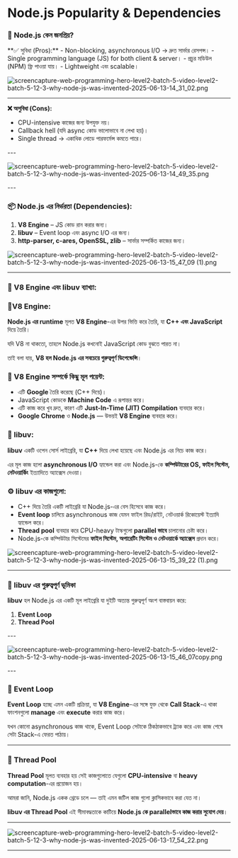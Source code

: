 
# Node.js Popularity & Dependencies
### 🚀 Node.js কেন জনপ্রিয়?



<div className=" flex flex-col lg:flex-row justify-between  lg:gap-0 mt-5 items-center">

<div className=' w-[120%]'>
**✅ সুবিধা (Pros):**
- Non-blocking, asynchronous I/O → দ্রুত সার্ভার রেসপন্স।
- Single programming language (JS) for both client & server।
- প্রচুর মডিউল (NPM) ফ্রি পাওয়া যায়।
- Lightweight এবং scalable। 




</div>


<div className=' w-full' >


![screencapture-web-programming-hero-level2-batch-5-video-level2-batch-5-12-3-why-node-js-was-invented-2025-06-13-14_31_02.png](./screencapture-web-programming-hero-level2-batch-5-video-level2-batch-5-12-3-why-node-js-was-invented-2025-06-13-14_31_02.png)





</div>
</div>


---
<div className=' flex flex-col  lg:flex-row justify-between gap-5 lg:gap-0 mt-5 items-center'>

<div className=' w-full'>


**❌ অসুবিধা (Cons):**

- CPU-intensive কাজের জন্য উপযুক্ত নয়।
- Callback hell (যদি async কোড ভালোভাবে না লেখা হয়)।
- Single thread → একাধিক লোডে পারফর্মেন্স কমতে পারে।



</div>
--- 

<div className=' w-full'>


![screencapture-web-programming-hero-level2-batch-5-video-level2-batch-5-12-3-why-node-js-was-invented-2025-06-13-14_49_35.png](./screencapture-web-programming-hero-level2-batch-5-video-level2-batch-5-12-3-why-node-js-was-invented-2025-06-13-14_49_35.png)

</div>
</div>
 --- 



### 📦 Node.js এর নির্ভরতা (Dependencies):

1. **V8 Engine** – JS কোড রান করার জন্য।
2. **libuv** – Event loop এবং async I/O এর জন্য।
3. **http-parser, c-ares, OpenSSL, zlib** – সার্ভার সম্পর্কিত কাজের জন্য।

![screencapture-web-programming-hero-level2-batch-5-video-level2-batch-5-12-3-why-node-js-was-invented-2025-06-13-15_47_09 (1).png](<./screencapture-web-programming-hero-level2-batch-5-video-level2-batch-5-12-3-why-node-js-was-invented-2025-06-13-15_47_09_(1).png>)

---

### 🧠 V8 Engine এবং libuv ব্যাখ্যা:

### 🚂V8 Engine:

**Node.js এর runtime** মূলত **V8 Engine**-এর উপর ভিত্তি করে তৈরি, যা **C++ এবং JavaScript** দিয়ে তৈরি।

যদি V8 না থাকতো, তাহলে Node.js কখনোই JavaScript কোড বুঝতে পারত না।

তাই বলা যায়, **V8 হল Node.js এর সবচেয়ে গুরুত্বপূর্ণ ডিপেন্ডেন্সি**।

### 🧩 V8 Engine সম্পর্কে কিছু মূল পয়েন্ট:

- এটি **Google** তৈরি করেছে (C++ দিয়ে)।
- JavaScript কোডকে **Machine Code** এ রূপান্তর করে।
- এটি কাজ করে খুব দ্রুত, কারণ এটি **Just-In-Time (JIT) Compilation** ব্যবহার করে।
- **Google Chrome** ও **Node.js** — উভয়ই **V8 Engine** ব্যবহার করে।

### 🔁 libuv:

**libuv** একটি ওপেন সোর্স লাইব্রেরি, যা **C++** দিয়ে লেখা হয়েছে এবং Node.js এর নিচে কাজ করে।

এর মূল কাজ হলো **asynchronous I/O** হ্যান্ডেল করা এবং Node.js-কে **কম্পিউটারের OS, ফাইল সিস্টেম, নেটওয়ার্কিং** ইত্যাদিতে অ্যাক্সেস দেওয়া।

### ⚙️ libuv এর কাজগুলো:

- C++ দিয়ে তৈরি একটি লাইব্রেরি যা Node.js-এর বেস হিসেবে কাজ করে।
- **Event loop** চালিয়ে asynchronous কাজ যেমন ফাইল রিড/রাইট, নেটওয়ার্ক রিকোয়েস্ট ইত্যাদি হ্যান্ডেল করে।
- **Thread pool** ব্যবহার করে CPU-heavy টাস্কগুলো **parallel ভাবে** চালানোর চেষ্টা করে।
- Node.js-কে কম্পিউটার সিস্টেমের **ফাইল সিস্টেম, অপারেটিং সিস্টেম ও নেটওয়ার্কে অ্যাক্সেস** প্রদান করে।

![screencapture-web-programming-hero-level2-batch-5-video-level2-batch-5-12-3-why-node-js-was-invented-2025-06-13-15_39_22 (1).png](<./screencapture-web-programming-hero-level2-batch-5-video-level2-batch-5-12-3-why-node-js-was-invented-2025-06-13-15_39_22_(1).png>)


---
<div className=' flex flex-col lg:flex-row justify-between gap-5 lg:gap-0 items-center'>

<div className=' w-full'>



### 🧩 libuv এর গুরুত্বপূর্ণ ভূমিকা

**libuv** হল Node.js এর একটি মূল লাইব্রেরি যা দুইটি অত্যন্ত গুরুত্বপূর্ণ অংশ বাস্তবায়ন করে:

1. **Event Loop**
2. **Thread Pool**





</div>
--- 

<div className=' w-full'>


![screencapture-web-programming-hero-level2-batch-5-video-level2-batch-5-12-3-why-node-js-was-invented-2025-06-13-15_46_07copy.png](./screencapture-web-programming-hero-level2-batch-5-video-level2-batch-5-12-3-why-node-js-was-invented-2025-06-13-15_46_07copy.png)


</div>
</div>
---


### 🔁 Event Loop



**Event Loop** হচ্ছে এমন একটি প্রক্রিয়া, যা **V8 Engine**-এর সঙ্গে যুক্ত থেকে **Call Stack**-এ থাকা ফাংশনগুলো **manage** এবং **execute** করার কাজ করে।

যখন কোনো asynchronous কাজ থাকে, Event Loop সেটাকে ঠিকঠাকভাবে ট্র্যাক করে এবং কাজ শেষে সেটা Stack-এ ফেরত পাঠায়।

---

### 🧵 Thread Pool

**Thread Pool** মূলত ব্যবহার হয় সেই কাজগুলোতে যেগুলো **CPU-intensive** বা **heavy computation**-এর প্রয়োজন হয়।

আমরা জানি, Node.js একক থ্রেডে চলে — তাই এমন জটিল কাজ গুলো ক্লাসিকভাবে করা যেত না।

**libuv এর Thread Pool** এই সীমাবদ্ধতাকে কাটিয়ে **Node.js কে parallelভাবে কাজ করার সুযোগ দেয়**।

---

![screencapture-web-programming-hero-level2-batch-5-video-level2-batch-5-12-3-why-node-js-was-invented-2025-06-13-17_54_22.png](./screencapture-web-programming-hero-level2-batch-5-video-level2-batch-5-12-3-why-node-js-was-invented-2025-06-13-17_54_22.png)

---
